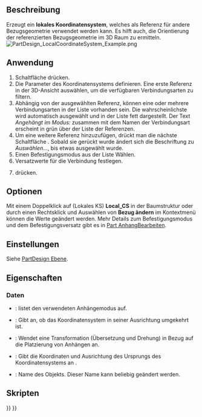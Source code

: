 <languages/>

{{Docnav/de
|[[PartDesign_Point/de|Bezugspunkt erstellen]]
|[[PartDesign_Pad/de|Block]]
|[[PartDesign_Workbench/de|PartDesign]]
|IconL=PartDesign_Point.svg
|IconR=PartDesign_Pad.svg
|IconC=Workbench_PartDesign.svg
}}

{{GuiCommand/de
|Name=PartDesign CoordinateSystem
|Name/de=PartDesign Koordinatensystem
|MenuLocation=Part Design → Lokales Koordinatensystem erstellen
|Workbenches=[[PartDesign Workbench/de|PartDesign]]
|Version=0.18
|SeeAlso=[[PartDesign_Point/de|PartDesign Bezugspunkt]], [[PartDesign_Line/de|PartDesign Bezugslinie]], [[PartDesign_Plane/de|PartDesign Bezugsebene]]
}}

<span id="Description"></span>
==Beschreibung==

Erzeugt ein '''lokales Koordinatensystem''', welches als Referenz für andere Bezugsgeometrie verwendet werden kann. Es hilft auch, die Orientierung der referenzierten Bezugsgeometrie im 3D Raum zu ermitteln.
[[File:PartDesign_LocalCoordinateSystem_Example.png|none]]
{{Caption | Lokales Koordinatensystem, das aus dem Ursprung einer Bezugsebene entspring.}}

<span id="Usage"></span>
==Anwendung==

# Schaltfläche {{Button|[[File:PartDesign_CoordinateSystem.svg|16px]] [[PartDesign CoordinateSystem/de|Lokales Koordinatensystem erstellen]]}} drücken.
# Die Parameter des Koordinatensystems definieren. Eine erste Referenz in der 3D-Ansicht auswählen, um die verfügbaren Verbindungsarten zu filtern. 
# Abhängig von der ausgewählten Referenz, können eine oder mehrere Verbindungsarten in der Liste vorhanden sein. Die wahrscheinlichste wird automatisch ausgewählt und in der Liste fett dargestellt. Der Text ''Angehängt im Modus: '' zusammen mit dem Namen der Verbindungsart erscheint in grün über der Liste der Referenzen.
# Um eine weitere Referenz hinzuzufügen, drückt man die nächste Schaltfläche {{Button|Referenz2}}. Sobald sie gerückt wurde ändert sich die Beschriftung zu ''Auswählen...'', bis etwas ausgewählt wurde.
# Einen Befestigungsmodus aus der Liste Wählen.
# Versatzwerte für die Verbindung festlegen.
# {{Button|OK}} drücken.

<span id="Options"></span>
==Optionen==

Mit einem Doppelklick auf (Lokales KS) '''Local_CS''' in der Baumstruktur oder durch einen Rechtsklick und Auswählen von '''Bezug ändern''' im Kontextmenü können die Werte geändert werden. Mehr Details zum Befestigungsmodus und dem Befestigungsversatz gibt es in [[Part_EditAttachment/de|Part AnhangBearbeiten]].

<span id="Preferences"></span>
==Einstellungen==

Siehe [[PartDesign_Plane/de#Preferences|PartDesign Ebene]].

<span id="Properties"></span>
==Eigenschaften==

<span id="Data"></span>
=== Daten ===

* {{PropertyData|MapMode}}: listet den verwendeten Anhängemodus auf.
* {{PropertyData|Attachment Reversed}}: Gibt an, ob das Koordinatensystem in seiner Ausrichtung umgekehrt ist.
* {{PropertyData|Attachment Offset}}: Wendet eine Transformation (Übersetzung und Drehung) in Bezug auf die Platzierung von Anhängen an.
* {{PropertyData|Placement}}: Gibt die Koordinaten und Ausrichtung des Ursprungs des Koordinatensystems an .
* {{PropertyData|Label}}: Name des Objekts. Dieser Name kann beliebig geändert werden.

<span id="Scripting"></span>
==Skripten==

{{Code|code=
lcs = App.activeDocument().addObject( 'PartDesign::CoordinateSystem', 'LCS' )
}}


{{Docnav/de
|[[PartDesign_Point/de|Bezugspunkt erstellen]]
|[[PartDesign_Pad/de|Block]]
|[[PartDesign_Workbench/de|PartDesign]]
|IconL=PartDesign_Point.svg
|IconR=PartDesign_Pad.svg
|IconC=Workbench_PartDesign.svg
}}

{{PartDesign Tools navi{{#translation:}}}}
{{Userdocnavi{{#translation:}}}}